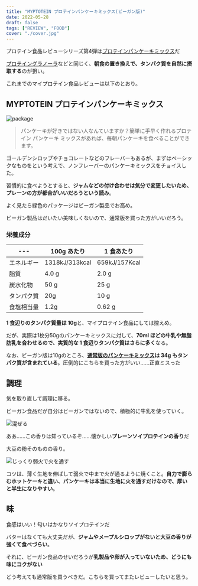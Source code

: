 ```yaml
---
title: "MYPTOTEIN プロテインパンケーキミックス(ビーガン版)"
date: 2022-05-28
draft: false
tags: ["REVIEW", "FOOD"]
cover: "./cover.jpg"
---
```


プロテイン食品レビューシリーズ第4弾は[プロテインパンケーキミックス](https://px.a8.net/svt/ejp?a8mat=3N3PXV+GF7GHE+45DI+BW0YB&a8ejpredirect=https%3A%2F%2Fwww.myprotein.jp%2Fsports-nutrition%2Fvegan-protein-pancake-mix%2F11802970.html)だ

[プロテイングラノーラ](https://px.a8.net/svt/ejp?a8mat=3N3PXV+GF7GHE+45DI+BW0YB&a8ejpredirect=https%3A%2F%2Fwww.myprotein.jp%2Fsports-nutrition%2Fprotein-granola%2F11091293.html)などと同じく、**朝食の置き換えで、タンパク質を自然に摂取する**のが狙い。

これまでのマイプロテイン食品レビューは以下のとおり。

<LinkCard url="https://blog.gensobunya.net/post/2022/05/myprotein_protein_spread/" />

<LinkCard url="https://blog.gensobunya.net/post/2022/05/myprotein_protein_spread/" />

<LinkCard url="https://blog.gensobunya.net/post/2022/05/protein_granola/" />

<LinkCard url="https://blog.gensobunya.net/post/2022/02/mp_lean_cookie/" />

## MYPTOTEIN プロテインパンケーキミックス

![package](./cover.jpg)

> パンケーキが好きではない人なんていますか？簡単に手早く作れるプロテイン パンケーキ ミックスがあれば、毎朝パンケーキを食べることができます。

ゴールデンシロップやチョコレートなどのフレーバーもあるが、まずはベーシックなものをという考えで、ノンフレーバーのパンケーキミックスをチョイスした。

習慣的に食べようとすると、**ジャムなどの付け合わせは気分で変更したいため、プレーンの方が都合がいいだろうという読み**。

よく見たら緑色のパッケージはビーガン製品でお高め。

ビーガン製品はだいたい美味しくないので、通常版を買った方がいいだろう。

<LinkCard url="https://www.myprotein.jp/sports-nutrition/protein-pancake-mix/10867261.html" linkUrl="https://px.a8.net/svt/ejp?a8mat=3N3PXV+GF7GHE+45DI+BW0YB&a8ejpredirect=https%3A%2F%2Fwww.myprotein.jp%2Fsports-nutrition%2Fprotein-pancake-mix%2F10867261.html" />

### 栄養成分

| ---        | 100g あたり    | 1 食あたり    |
| ---------- | -------------- | ------------- |
| エネルギー | 1318kJ/313kcal | 659kJ/157Kcal |
| 脂質       | 4.0 g          | 2.0 g         |
| 炭水化物   | 50 g           | 25 g          |
| タンパク質 | 20g            | 10 g          |
| 食塩相当量 | 1.2g           | 0.62 g        |

**1 食辺りのタンパク質量は 10g**と、マイプロテイン食品にしては控えめ。

だが、実際は1枚分50gのパンケーキミックスに対して、**70ml ほどの牛乳や無脂肪乳を合わせるので、実質的な 1 食辺りタンパク質はさらに多く**なる。

なお、ビーガン版は10gのところ、**[通常版のパンケーキミックス](https://px.a8.net/svt/ejp?a8mat=3N3PXV+GF7GHE+45DI+BW0YB&a8ejpredirect=https%3A%2F%2Fwww.myprotein.jp%2Fsports-nutrition%2Fprotein-pancake-mix%2F10867261.html)は 34g もタンパク質が含まれている**。圧倒的にこちらを買った方がいい……正直ミスった

## 調理

気を取り直して調理に移る。

ビーガン食品だが自分はビーガンではないので、積極的に牛乳を使っていく。

![混ぜる](./mix.jpg)

ああ……この香りは知っているぞ……懐かしい**プレーンソイプロテインの香り**だ

大豆の粉そのものの香り。

![じっくり弱火で火を通す](./yaki.jpg)

コツは、薄く生地を伸ばして弱火で中まで火が通るように焼くこと。**自力で膨らむホットケーキと違い、パンケーキは本当に生地に火を通すだけなので、厚いと半生になりやすい**。

## 味

食感はいい！匂いはかなりソイプロテインだ

バターはなくても大丈夫だが、**ジャムやメープルシロップがないと大豆の香りが強くて食べづらい**。

それに、ビーガン食品のせいだろうが**乳製品や卵が入っていないため、どうにも味にコクがない**

どう考えても通常版を買うべきだ。こちらを買ってまたレビューしたいと思う。

<LinkCard url="https://www.myprotein.jp/sports-nutrition/protein-pancake-mix/10867261.html" linkUrl="https://px.a8.net/svt/ejp?a8mat=3N3PXV+GF7GHE+45DI+BW0YB&a8ejpredirect=https%3A%2F%2Fwww.myprotein.jp%2Fsports-nutrition%2Fprotein-pancake-mix%2F10867261.html" />
